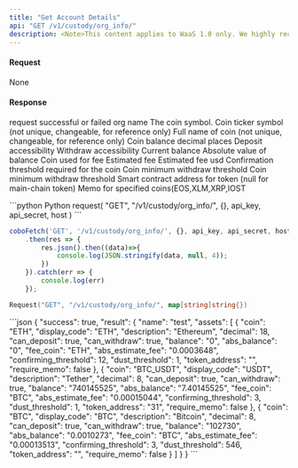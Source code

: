 ```yaml
---
title: "Get Account Details"
api: "GET /v1/custody/org_info/"
description: <Note>This content applies to WaaS 1.0 only. We highly recommend that you upgrade to [WaaS 2.0](https://www.cobo.com/developers/v2/guides/overview/introduction).</Note> This endpoint returns a JSON response with detailed information about the organization associated with the authenticated user's custody wallet.
---
```


#### Request
None

#### Response
<ResponseField name="success" type="bool">request successful or failed</ResponseField>
<ResponseField name="result" type="object">
    <Expandable title="object">
        <ResponseField name="name" type="String">org name</ResponseField>
        <ResponseField name="assets" type="object[]">
            <Expandable title="object">
                <ResponseField name="coin" type="String">The coin symbol.</ResponseField>
                <ResponseField name="display_code" type="String">Coin ticker symbol (not unique, changeable, for reference only)</ResponseField>
                <ResponseField name="description" type="String">Full name of coin (not unique, changeable, for reference only)</ResponseField>
                <ResponseField name="decimal" type="String">Coin balance decimal places</ResponseField>
                <ResponseField name="can_deposit" type="Boolean">Deposit accessibility</ResponseField>
                <ResponseField name="can_withdraw" type="Boolean">Withdraw accessibility</ResponseField>
                <ResponseField name="balance" type="String">Current balance</ResponseField>
                <ResponseField name="abs_balance" type="String">Absolute value of balance</ResponseField>
                <ResponseField name="fee_coin" type="String">Coin used for fee</ResponseField>
                <ResponseField name="abs_estimate_fee" type="String">Estimated fee</ResponseField>
                <ResponseField name="abs_estimate_fee_usd" type="String">Estimated fee usd</ResponseField>
                <ResponseField name="confirming_threshold" type="Int">Confirmation threshold required for the coin</ResponseField>
                <ResponseField name="dust_threshold" type="Int">Coin minimum withdraw threshold</ResponseField>
                <ResponseField name="minimum_deposit_threshold" type="String">Coin minimum withdraw threshold</ResponseField>
                <ResponseField name="token_address" type="String">Smart contract address for token (null for main-chain token)</ResponseField>
                <ResponseField name="require_memo" type="String">Memo for specified coins(EOS,XLM,XRP,IOST</ResponseField>
            </Expandable>
        </ResponseField>
    </Expandable>
</ResponseField>




<RequestExample>
```python Python
request(
  "GET",
  "/v1/custody/org_info/",
  {},
  api_key,
  api_secret,
  host
)
```

```javascript JavaScript
coboFetch('GET', '/v1/custody/org_info/', {}, api_key, api_secret, host)
    .then(res => {
        res.json().then((data)=>{
            console.log(JSON.stringify(data, null, 4));
        })
    }).catch(err => {
        console.log(err)
    });
```

```go Go
Request("GET", "/v1/custody/org_info/", map[string]string{})
```
</RequestExample>


<ResponseExample>
```json
{
  "success": true,
  "result": {
    "name": "test",
    "assets": [
      {
        "coin": "ETH",
        "display_code": "ETH",
        "description": "Ethereum",
        "decimal": 18,
        "can_deposit": true,
        "can_withdraw": true,
        "balance": "0",
        "abs_balance": "0",
        "fee_coin": "ETH",
        "abs_estimate_fee": "0.0003648",
        "confirming_threshold": 12,
        "dust_threshold": 1,
        "token_address": "",
        "require_memo": false
      },
      {
        "coin": "BTC_USDT",
        "display_code": "USDT",
        "description": "Tether",
        "decimal": 8,
        "can_deposit": true,
        "can_withdraw": true,
        "balance": "740145525",
        "abs_balance": "7.40145525",
        "fee_coin": "BTC",
        "abs_estimate_fee": "0.00015044",
        "confirming_threshold": 3,
        "dust_threshold": 1,
        "token_address": "31",
        "require_memo": false
      },
      {
        "coin": "BTC",
        "display_code": "BTC",
        "description": "Bitcoin",
        "decimal": 8,
        "can_deposit": true,
        "can_withdraw": true,
        "balance": "102730",
        "abs_balance": "0.0010273",
        "fee_coin": "BTC",
        "abs_estimate_fee": "0.00013513",
        "confirming_threshold": 3,
        "dust_threshold": 546,
        "token_address": "",
        "require_memo": false
      }
    ]
  }
}
```
</ResponseExample>